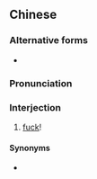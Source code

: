 {{also|你妈}}
==Chinese==
{{zh-forms|s=你妈}}

===Alternative forms===
* {{zh-l|尼瑪}}

===Pronunciation===
{{zh-pron
|m=nǐmā
|cat=intj
}}

===Interjection===
{{zh-interj}}

# [[fuck]]!

====Synonyms====
* {{zh-l|我肏}}